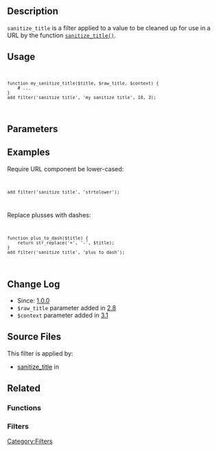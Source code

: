 == Description ==
<code>sanitize_title</code> is a filter applied to a value to be cleaned up for use in a URL by the function <code>[[Function Reference/sanitize_title|sanitize_title()]]</code>.

== Usage ==
<code><pre>
function my_sanitize_title($title, $raw_title, $context) {
    # ...
}
add_filter('sanitize_title', 'my_sanitize_title', 10, 3);
</pre></code>

== Parameters ==
{{Parameter|$title|string|The string to be sanitized.}}
{{Parameter|$raw_title|string|The original string, before being sanitized by <code>sanitize_title()</code>.|optional}}
{{Parameter|$context|string|The operation for which the string is sanitized.|optional}}

== Examples ==
Require URL component be lower-cased:
<code><pre>add_filter('sanitize_title', 'strtolower');</pre></code>
Replace plusses with dashes:
<code><pre>
function plus_to_dash($title) {
    return str_replace('+', '-', $title);
}
add_filter('sanitize_title', 'plus_to_dash');
</pre></code>

== Change Log ==
* Since: [[Version 1.0|1.0.0]]
* <code>$raw_title</code> parameter added in [[Version 2.8|2.8]]
* <code>$context</code> parameter added in [[Version 3.1|3.1]]

== Source Files ==
This filter is applied by:
* [[Function Reference/sanitize_title|sanitize_title]] in {{Trac|wp-includes/formatting.php}}

== Related ==
=== Functions ===
{{sanitize functions}}

=== Filters ===
{{sanitize filters|sanitize_title}}

{{Tag Footer}}
[[Category:Filters]]
{{Stub}}